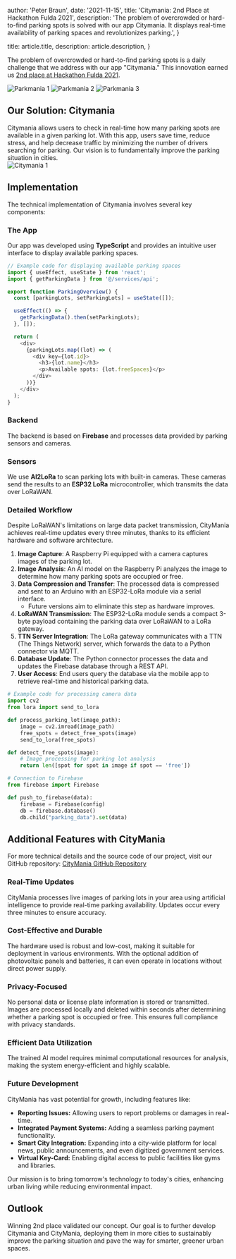 
  author: 'Peter Braun',
  date: '2021-11-15',
  title: 'Citymania: 2nd Place at Hackathon Fulda 2021',
  description:
    'The problem of overcrowded or hard-to-find parking spots is solved with our app Citymania. It displays real-time availability of parking spaces and revolutionizes parking.',
}

  title: article.title,
  description: article.description,
}


The problem of overcrowded or hard-to-find parking spots is a daily challenge that we address with our app "Citymania." This innovation earned us [2nd place at Hackathon Fulda 2021](https://osthessen-news.de/n11656954/hackathon-fulda-helle-koepfe-smarte-loesungen-viel-gelernt-fuer-zukunft.html).

<div
  style={{
    display: 'flex',
    flexWrap: 'wrap',
    justifyContent: 'center',
    gap: '10px',
  }}
>
  <Image
    src={parkmania3}
    alt="Parkmania 1"
    style={{ maxWidth: '30%', height: 'auto' }}
  />
  <Image
    src={parkmania2}
    alt="Parkmania 2"
    style={{ maxWidth: '30%', height: 'auto' }}
  />
  <Image
    src={parkmania4}
    alt="Parkmania 3"
    style={{ maxWidth: '30%', height: 'auto' }}
  />
</div>

## Our Solution: Citymania

<div style={{ display: 'flex', alignItems: 'center' }}>
  <div style={{ flex: 1, paddingRight: '20px' }}>
    Citymania allows users to check in real-time how many parking spots are
    available in a given parking lot. With this app, users save time, reduce
    stress, and help decrease traffic by minimizing the number of drivers
    searching for parking. Our vision is to fundamentally improve the parking
    situation in cities.
  </div>
  <div style={{ flex: 1 }}>
    <Image
      src={parkmania}
      alt="Citymania 1"
      style={{ maxWidth: '100%', height: 'auto' }}
    />
  </div>
</div>

## Implementation

The technical implementation of Citymania involves several key components:

### The App

Our app was developed using **TypeScript** and provides an intuitive user interface to display available parking spaces.

```typescript
// Example code for displaying available parking spaces
import { useEffect, useState } from 'react';
import { getParkingData } from '@/services/api';

export function ParkingOverview() {
  const [parkingLots, setParkingLots] = useState([]);

  useEffect(() => {
    getParkingData().then(setParkingLots);
  }, []);

  return (
    <div>
      {parkingLots.map((lot) => (
        <div key={lot.id}>
          <h3>{lot.name}</h3>
          <p>Available spots: {lot.freeSpaces}</p>
        </div>
      ))}
    </div>
  );
}
```

### Backend

The backend is based on **Firebase** and processes data provided by parking sensors and cameras.

### Sensors

We use **AI2LoRa** to scan parking lots with built-in cameras. These cameras send the results to an **ESP32 LoRa** microcontroller, which transmits the data over LoRaWAN.

### Detailed Workflow

Despite LoRaWAN's limitations on large data packet transmission, CityMania achieves real-time updates every three minutes, thanks to its efficient hardware and software architecture.

1. **Image Capture**: A Raspberry Pi equipped with a camera captures images of the parking lot.
2. **Image Analysis**: An AI model on the Raspberry Pi analyzes the image to determine how many parking spots are occupied or free.
3. **Data Compression and Transfer**: The processed data is compressed and sent to an Arduino with an ESP32-LoRa module via a serial interface.
   - Future versions aim to eliminate this step as hardware improves.
4. **LoRaWAN Transmission**: The ESP32-LoRa module sends a compact 3-byte payload containing the parking data over LoRaWAN to a LoRa gateway.
5. **TTN Server Integration**: The LoRa gateway communicates with a TTN (The Things Network) server, which forwards the data to a Python connector via MQTT.
6. **Database Update**: The Python connector processes the data and updates the Firebase database through a REST API.
7. **User Access**: End users query the database via the mobile app to retrieve real-time and historical parking data.

```python
# Example code for processing camera data
import cv2
from lora import send_to_lora

def process_parking_lot(image_path):
    image = cv2.imread(image_path)
    free_spots = detect_free_spots(image)
    send_to_lora(free_spots)

def detect_free_spots(image):
    # Image processing for parking lot analysis
    return len([spot for spot in image if spot == 'free'])
```

```python
# Connection to Firebase
from firebase import Firebase

def push_to_firebase(data):
    firebase = Firebase(config)
    db = firebase.database()
    db.child("parking_data").set(data)
```

## Additional Features with CityMania

For more technical details and the source code of our project, visit our GitHub repository: [CityMania GitHub Repository](https://github.com/RuntimeTerror-Hackathon)

### Real-Time Updates

CityMania processes live images of parking lots in your area using artificial intelligence to provide real-time parking availability. Updates occur every three minutes to ensure accuracy.

### Cost-Effective and Durable

The hardware used is robust and low-cost, making it suitable for deployment in various environments. With the optional addition of photovoltaic panels and batteries, it can even operate in locations without direct power supply.

### Privacy-Focused

No personal data or license plate information is stored or transmitted. Images are processed locally and deleted within seconds after determining whether a parking spot is occupied or free. This ensures full compliance with privacy standards.

### Efficient Data Utilization

The trained AI model requires minimal computational resources for analysis, making the system energy-efficient and highly scalable.

### Future Development

CityMania has vast potential for growth, including features like:

- **Reporting Issues:** Allowing users to report problems or damages in real-time.
- **Integrated Payment Systems:** Adding a seamless parking payment functionality.
- **Smart City Integration:** Expanding into a city-wide platform for local news, public announcements, and even digitized government services.
- **Virtual Key-Card:** Enabling digital access to public facilities like gyms and libraries.

Our mission is to bring tomorrow's technology to today's cities, enhancing urban living while reducing environmental impact.

## Outlook

Winning 2nd place validated our concept. Our goal is to further develop Citymania and CityMania, deploying them in more cities to sustainably improve the parking situation and pave the way for smarter, greener urban spaces.
